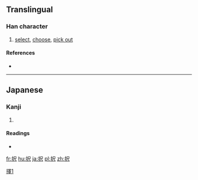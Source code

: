 {{also|擇}}
==Translingual==
{{ja-forms|[[択]]|[[择]]|[[擇]]}}
===Han character===
{{Han char|rn=64|rad=手|as=04|sn=7|four=|canj=手尸人 (QSO)|ids=⿰[[扌]][[尺]]}}

# [[select]], [[choose]], [[pick out]]

====References====
* {{Han ref|kx=0422.121|dkj=11902|dj=0770.100|hdz=31844.061|uh=629E|ud=25246}}

----

==Japanese==

===Kanji===
{{ja-kanji|grade=c|rs=手04|style=s|kyu=擇}}

# {{defn|lang=ja|sort=手04}}

====Readings====
* {{ja-readings|goon=[[じゃく]] (jaku) {{non-joyo-reading}}|kanon=[[たく]] (taku)|kun=[[えらぶ]] (erabu)}}

[[Category:CJKV characters simplified differently in Japan and China|擇1]]

[[fr:択]]
[[hu:択]]
[[ja:択]]
[[pl:択]]
[[zh:択]]